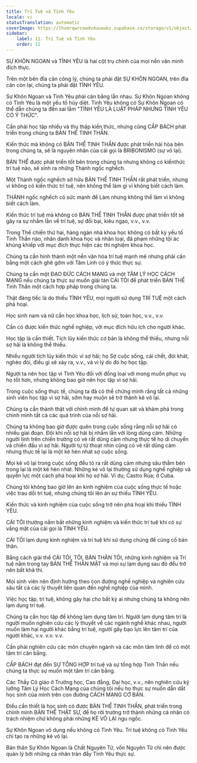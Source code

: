 ```yaml
---
title: Trí Tuệ và Tình Yêu
locale: vi
statusTranslation: automatic
coverImage: https://lhvmrqwrcowdvduuaukz.supabase.co/storage/v1/object/public/strapi-uploads/small_cover-educacion-fundamental.webp-2d51a7828a2b1309555be27f7e2a61a0.webp
sidebar:
    label: 11. Trí Tuệ và Tình Yêu
    order: 11
---
```

SỰ KHÔN NGOAN và TÌNH YÊU là hai cột trụ chính của mọi nền văn minh đích thực.

Trên một bên đĩa cân công lý, chúng ta phải đặt SỰ KHÔN NGOAN, trên đĩa cân còn lại, chúng ta phải đặt TÌNH YÊU.

Sự Khôn Ngoan và Tình Yêu phải cân bằng lẫn nhau. Sự Khôn Ngoan không có Tình Yêu là một yếu tố hủy diệt. Tình Yêu không có Sự Khôn Ngoan có thể dẫn chúng ta đến sai lầm "TÌNH YÊU LÀ LUẬT PHÁP NHƯNG TÌNH YÊU CÓ Ý THỨC".

Cần phải học tập nhiều và thu thập kiến ​​thức, nhưng cũng CẤP BÁCH phát triển trong chúng ta BẢN THỂ TINH THẦN.

Kiến thức mà không có BẢN THỂ TINH THẦN được phát triển hài hòa bên trong chúng ta, sẽ là nguyên nhân của cái gọi là BRIBONISMO (sự vô lại).

BẢN THỂ được phát triển tốt bên trong chúng ta nhưng không có kiến ​​thức trí tuệ nào, sẽ sinh ra những Thánh ngốc nghếch.

Một Thánh ngốc nghếch sở hữu BẢN THỂ TINH THẦN rất phát triển, nhưng vì không có kiến ​​thức trí tuệ, nên không thể làm gì vì không biết cách làm.

THÁNH ngốc nghếch có sức mạnh để Làm nhưng không thể làm vì không biết cách làm.

Kiến thức trí tuệ mà không có BẢN THỂ TINH THẦN được phát triển tốt sẽ gây ra sự nhầm lẫn về trí tuệ, sự đồi bại, kiêu ngạo, v.v., v.v.

Trong Thế chiến thứ hai, hàng ngàn nhà khoa học không có bất kỳ yếu tố Tinh Thần nào, nhân danh khoa học và nhân loại, đã phạm những tội ác khủng khiếp với mục đích thực hiện các thí nghiệm khoa học.

Chúng ta cần hình thành một nền văn hóa trí tuệ mạnh mẽ nhưng phải cân bằng một cách ghê gớm với Tâm Linh có ý thức thực sự.

Chúng ta cần một ĐẠO ĐỨC CÁCH MẠNG và một TÂM LÝ HỌC CÁCH MẠNG nếu chúng ta thực sự muốn giải tán CÁI TÔI để phát triển BẢN THỂ Tinh Thần một cách hợp pháp trong chúng ta.

Thật đáng tiếc là do thiếu TÌNH YÊU, mọi người sử dụng TRÍ TUỆ một cách phá hoại.

Học sinh nam và nữ cần học khoa học, lịch sử, toán học, v.v., v.v.

Cần có được kiến ​​thức nghề nghiệp, với mục đích hữu ích cho người khác.

Học tập là cần thiết. Tích lũy kiến ​​thức cơ bản là không thể thiếu, nhưng nỗi sợ hãi là không thể thiếu.

Nhiều người tích lũy kiến ​​thức vì sợ hãi; họ Sợ cuộc sống, cái chết, đói khát, nghèo đói, điều gì sẽ xảy ra, v.v., và vì lý do đó họ học tập.

Người ta nên học tập vì Tình Yêu đối với đồng loại với mong muốn phục vụ họ tốt hơn, nhưng không bao giờ nên học tập vì sợ hãi.

Trong cuộc sống thực tế, chúng ta đã có thể chứng minh rằng tất cả những sinh viên học tập vì sợ hãi, sớm hay muộn sẽ trở thành kẻ vô lại.

Chúng ta cần thành thật với chính mình để tự quan sát và khám phá trong chính mình tất cả các quá trình của nỗi sợ hãi.

Chúng ta không bao giờ được quên trong cuộc sống rằng nỗi sợ hãi có nhiều giai đoạn. Đôi khi nỗi sợ hãi bị nhầm lẫn với lòng dũng cảm. Những người lính trên chiến trường có vẻ rất dũng cảm nhưng thực tế họ di chuyển và chiến đấu vì sợ hãi. Người tự tử thoạt nhìn cũng có vẻ rất dũng cảm nhưng thực tế lại là một kẻ hèn nhát sợ cuộc sống.

Mọi kẻ vô lại trong cuộc sống đều tỏ ra rất dũng cảm nhưng sâu thẳm bên trong lại là một kẻ hèn nhát. Những kẻ vô lại thường sử dụng nghề nghiệp và quyền lực một cách phá hoại khi họ sợ hãi. Ví dụ; Castro Rúa; ở Cuba.

Chúng tôi không bao giờ lên án kinh nghiệm của cuộc sống thực tế hoặc việc trau dồi trí tuệ, nhưng chúng tôi lên án sự thiếu TÌNH YÊU.

Kiến thức và kinh nghiệm của cuộc sống trở nên phá hoại khi thiếu TÌNH YÊU.

CÁI TÔI thường nắm bắt những kinh nghiệm và kiến ​​thức trí tuệ khi có sự vắng mặt của cái gọi là TÌNH YÊU.

CÁI TÔI lạm dụng kinh nghiệm và trí tuệ khi sử dụng chúng để củng cố bản thân.

Bằng cách giải thể CÁI TÔI, TÔI, BẢN THÂN TÔI, những kinh nghiệm và Trí tuệ nằm trong tay BẢN THỂ THÂN MẬT và mọi sự lạm dụng sau đó đều trở nên bất khả thi.

Mọi sinh viên nên định hướng theo con đường nghề nghiệp và nghiên cứu sâu tất cả các lý thuyết liên quan đến nghề nghiệp của mình.

Việc học tập, trí tuệ, không gây hại cho bất kỳ ai nhưng chúng ta không nên lạm dụng trí tuệ.

Chúng ta cần học tập để không lạm dụng tâm trí. Người lạm dụng tâm trí là người muốn nghiên cứu các lý thuyết về các ngành nghề khác nhau, người muốn làm hại người khác bằng trí tuệ, người gây bạo lực lên tâm trí của người khác, v.v. v.v. v.v.

Cần phải nghiên cứu các môn chuyên ngành và các môn tâm linh để có một tâm trí cân bằng.

CẤP BÁCH đạt đến SỰ TỔNG HỢP trí tuệ và sự tổng hợp Tinh Thần nếu chúng ta thực sự muốn một tâm trí cân bằng.

Các Thầy Cô giáo ở Trường học, Cao đẳng, Đại học, v.v., nên nghiên cứu kỹ lưỡng Tâm Lý Học Cách Mạng của chúng tôi nếu họ thực sự muốn dẫn dắt học sinh của mình trên con đường CÁCH MẠNG CƠ BẢN.

Điều cần thiết là học sinh có được BẢN THỂ TINH THẦN, phát triển trong chính mình BẢN THỂ THẬT SỰ, để họ rời trường trở thành những cá nhân có trách nhiệm chứ không phải những KẺ VÔ LẠI ngu ngốc.

Sự Khôn Ngoan vô dụng nếu không có Tình Yêu. Trí tuệ không có Tình Yêu chỉ tạo ra những kẻ vô lại.

Bản thân Sự Khôn Ngoan là Chất Nguyên Tử, vốn Nguyên Tử chỉ nên được quản lý bởi những cá nhân tràn đầy Tình Yêu thực sự.

